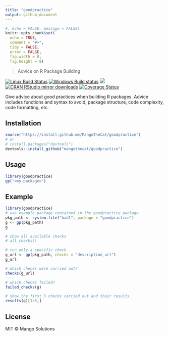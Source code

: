 ```yaml
---
title: "goodpractice"
output: github_document
---
```


```r
#, echo = FALSE, message = FALSE}
knitr::opts_chunk$set(
  echo = TRUE,
  comment = "#>",
  tidy = FALSE,
  error = FALSE,
  fig.width = 8,
  fig.height = 8)
```

> Advice on R Package Building

[![Linux Build Status](https://travis-ci.org/MangoTheCat/goodpractice.svg?branch=master)](https://travis-ci.org/MangoTheCat/goodpractice)
[![Windows Build status](https://ci.appveyor.com/api/projects/status/github/MangoTheCat/goodpractice?svg=true)](https://ci.appveyor.com/project/gaborcsardi/goodpractice)
[![](https://www.r-pkg.org/badges/version/goodpractice)](https://www.r-pkg.org/pkg/goodpractice)
[![CRAN RStudio mirror downloads](http://cranlogs.r-pkg.org/badges/goodpractice)](http://www.r-pkg.org/pkg/goodpractice)
[![Coverage Status](https://img.shields.io/codecov/c/github/MangoTheCat/goodpractice/master.svg)](https://codecov.io/github/MangoTheCat/goodpractice?branch=master)

Give advice about good practices when building R packages. Advice includes
functions and syntax to avoid, package structure, code complexity, code
formatting, etc.

## Installation

```r
source("https://install-github.me/MangoTheCat/goodpractice")
# or
# install.packages("devtools")
devtools::install_github("mangothecat/goodpractice") 
```

## Usage

```r
library(goodpractice)
gp("<my-package>")
```

## Example

```r
library(goodpractice)
# use example package contained in the goodpractice package
pkg_path <- system.file("bad1", package = "goodpractice")
g <- gp(pkg_path)
g

# show all available checks
# all_checks()

# run only a specific check
g_url <- gp(pkg_path, checks = "description_url")
g_url

# which checks were carried out?
checks(g_url)

# which checks failed?
failed_checks(g)

# show the first 5 checks carried out and their results
results(g)[1:5,]
```

## License

MIT © Mango Solutions
